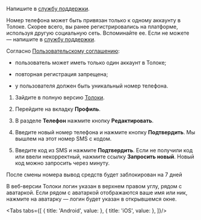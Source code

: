 
<Cut title="Не приходит SMS с кодом подтверждения">

Напишите в [службу поддержки](https://yandex.ru/support/passport/troubleshooting/nosms-form.html).

</Cut>

<Cut title="Не могу зарегистрироваться, потому что номер телефона уже привязан к другому аккаунту">

Номер телефона может быть привязан только к одному аккаунту в Толоке. Скорее всего, вы ранее регистрировались на платформе, используя другую социальную сеть. Вспоминайте ее. Если не можете — напишите в [службу поддержки](https://yandex.ru/support/passport/troubleshooting/nosms-form.html).

Согласно [Пользовательскому соглашению](https://join.toloka.ai/legal/user-agreement-ru/):

- пользователь может иметь только один аккаунт в Толоке;

- повторная регистрация запрещена;

- у пользователя должен быть уникальный номер телефона.

</Cut>

<Cut title="Как поменять номер телефона в моем аккаунте">

1. Зайдите в полную версию [Толоки](https://toloka.ai/tolokers/ru/).

2. Перейдите на вкладку **Профиль**.

3. В разделе **Телефон** нажмите кнопку **Редактировать**.

4. Введите новый номер телефона и нажмите кнопку **Подтвердить**. Мы вышлем на этот номер SMS с кодом.

5. Введите код из SMS и нажмите **Подтвердить**. Если не получили код или ввели некорректный, нажмите ссылку **Запросить новый**. Новый код можно запросить через минуту.

<Note mode="restriction" title="Внимание">

После смены номера вывод средств будет заблокирован на 7 дней

</Note>

</Cut>

<Cut title="Где посмотреть свой логин в веб-версии Толоки">

В веб-версии Толоки логин указан в верхнем правом углу, рядом с аватаркой. Если рядом с аватаркой отображаются ваше имя или ник, нажмите на аватарку — логин будет указан в открывшемся окне.

</Cut>

<Cut title="Где посмотреть свой логин в мобильном приложении">

<Tabs tabs={[
  { title: 'Android', value: <TroubleshootingList1/> },
  { title: 'iOS', value: <TroubleshootingList2/> },
]}/>

</Cut>
